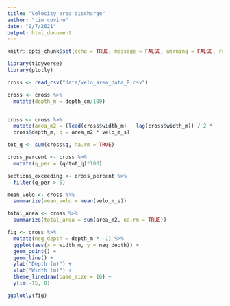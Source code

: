 ```yaml
---
title: "Velocity area discharge"
author: "tim covino"
date: "9/7/2021"
output: html_document
---
```



```r

knitr::opts_chunk$set(echo = TRUE, message = FALSE, warning = FALSE, results = FALSE)

```

```r
library(tidyverse)
library(plotly)
```

```r
cross <- read_csv("data/velo_area_data_R.csv")
```

```r

cross <- cross %>% 
  mutate(depth_m = depth_cm/100)


cross <- cross %>% 
  mutate(area_m2 = (lead(cross$width_m) - lag(cross$width_m)) / 2 *
  cross$depth_m, q = area_m2 * velo_m_s)

tot_q <- sum(cross$q, na.rm = TRUE)

```

```r
cross_percent <- cross %>% 
  mutate(q_per = (q/tot_q)*100)

sections_exceeding <- cross_percent %>% 
  filter(q_per > 5)

mean_velo <- cross %>% 
  summarize(mean_velo = mean(velo_m_s))

total_area <- cross %>% 
  summarize(total_area = sum(area_m2, na.rm = TRUE))
```

```r
fig <- cross %>% 
  mutate(neg_depth = depth_m * -1) %>% 
  ggplot(aes(x = width_m, y = neg_depth)) +
  geom_point() +
  geom_line() +
  ylab("Depth (m)") +
  xlab("Width (m)") +
  theme_linedraw(base_size = 16) +
  ylim(-15, 0)

ggplotly(fig)

```



